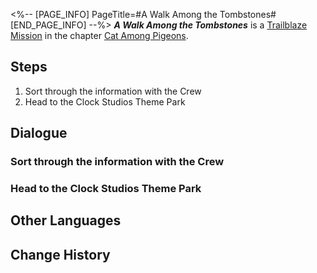<%-- [PAGE_INFO]
PageTitle=#A Walk Among the Tombstones#
[END_PAGE_INFO] --%>
{{Stub|Dialogue.}}
{{Mission Infobox
|id            = 1031801
|title         = 
|image         = Mission A Walk Among the Tombstones.png{{subst:void|<!--$UPLOAD:<<SpriteOutput/Chronicle/1031801.png>-<Mission A Walk Among the Tombstones.png>-<Fate's Atlas Images>>-->}}
|type          = Trailblaze
|event_name    = 
|chapter       = Cat Among Pigeons
|requirements  = [[Trailblaze Mission]] ''[[All the Sad Tales]]'' completed
|summary       = The Crew was reunited once more and secured Acheron's promise of aid. After analyzing various information, you all determined that The Family was concealing a blood-curdling truth. Aventurine, who was long aware of it, crafted an intricate plan and made the decision to manipulate you all to be his executioner while he played puppeteer. Ultimately, your hand was forced, and you confronted Aventurine, an ironic element in his grand scheme:<br />Aventurine orchestrated his own martyr's death, shattering the illusion of promise made by The Family that the safety of the guests was guaranteed. It also uncovered two startling truths &mdash; The Family had intentionally concealed the harrowing dangers of dreams, and Acheron's true identity, as an Emanator of the Nihility.
|characters    = Trailblazer
|startLocation = [[Penacony]] - [[Golden Hour]]
|world         = Penacony
|area          = Golden Hour
|prev          = All the Sad Tales
|next          = The Great Train Robbery
|rewards       = Trailblaze EXP*900; Stellar Jade*110; Traveler's Guide*16; Flames Afar*1 { text = Flames Afar }; Kakavasha (Profile Picture)*1 { text = Kakavasha }; "Citizen Hanunue"*1 { text = "Citizen Hanunue" }; Credit*200,000
}}
'''''A Walk Among the Tombstones''''' is a [[Trailblaze Mission]] in the chapter [[Cat Among Pigeons]].

==Steps==
# Sort through the information with the Crew
# Head to the Clock Studios Theme Park

<!--
==Gameplay Notes==

--><!--
==Trial Character==

-->
==Dialogue==
{{Stub Dialogue}}

===Sort through the information with the Crew===
{{Mission Description|type=trailblaze|location=Golden Hour|The Crew stands united once more. Surprisingly, there's also a Galaxy Ranger among your ranks who has been cleared of suspicion &mdash; Acheron.<br />Based on a comprehensive assessment of information from various sources, you confirm that The Family is indeed hiding a terrifying truth. Aventurine seems to have already detected traces of this and spared no effort in making preparations towards it, even secretly selecting you to be the agent to drive his plans forward.<br />The distant broadcast confirms your thoughts. You must push forward &mdash; for the truth, justice for the deceased, and Penacony's future.}}
{{Dialogue Start}}
:{{tx}}
{{Dialogue End}}

===Head to the Clock Studios Theme Park===
{{Dialogue Start}}
:{{tx}}
{{Dialogue End}}

==Other Languages==
{{Other Languages
|en   = A Walk Among the Tombstones
|zhs  = 行过死荫之地
|zht  = 行過死蔭之地
|ja   = 墓場を往く死の影
|ko   = 무덤으로 향하다
|es   = Un paseo por el reino de la muerte
|fr   = Promenade parmi les morts
|ru   = Прогулка среди могил
|th   = ฝ่าดินแดนแห่งความตาย
|vi   = Đi Qua Vùng Đất Chết
|de   = Grabspaziergang
|id   = Melintasi Tanah Kematian
|pt   = Um Passeio Entre as Lápides
}}

==Change History==
{{Change History|2.1}}
